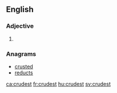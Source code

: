 ==English==

===Adjective===
{{head|en}}

# {{en-superlative of|crude}}

===Anagrams===
* [[crusted#English|crusted]]
* [[reducts#English|reducts]]

[[ca:crudest]]
[[fr:crudest]]
[[hu:crudest]]
[[sv:crudest]]